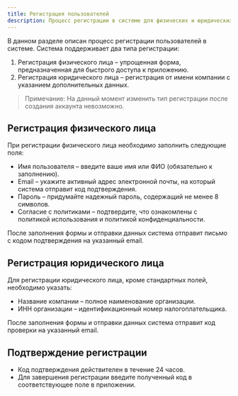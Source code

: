 ```yaml
---
title: Регистрация пользователей
description: Процесс регистрации в системе для физических и юридических лиц
---
```


В данном разделе описан процесс регистрации пользователей в системе.
Система поддерживает два типа регистрации:

1. Регистрация физического лица – упрощенная форма, предназначенная для быстрого доступа к приложению.
2. Регистрация юридического лица – регистрация от имени компании с указанием дополнительных данных.

> Примечание: На данный момент изменить тип регистрации после создания аккаунта невозможно.

## Регистрация физического лица
При регистрации физического лица необходимо заполнить следующие поля:

- Имя пользователя – введите ваше имя или ФИО (обязательно к заполнению).
- Email – укажите активный адрес электронной почты, на который система отправит код подтверждения.
- Пароль – придумайте надежный пароль, содержащий не менее 8 символов.
- Согласие с политиками – подтвердите, что ознакомлены с политикой использования и политикой конфиденциальности.

После заполнения формы и отправки данных система отправит письмо с кодом подтверждения на указанный email.

## Регистрация юридического лица
Для регистрации юридического лица, кроме стандартных полей, необходимо указать:

- Название компании – полное наименование организации.
- ИНН организации – идентификационный номер налогоплательщика.

После заполнения формы и отправки данных система отправит код проверки на указанный email.

## Подтверждение регистрации

- Код подтверждения действителен в течение 24 часов.
- Для завершения регистрации введите полученный код в соответствующее поле в приложении.

